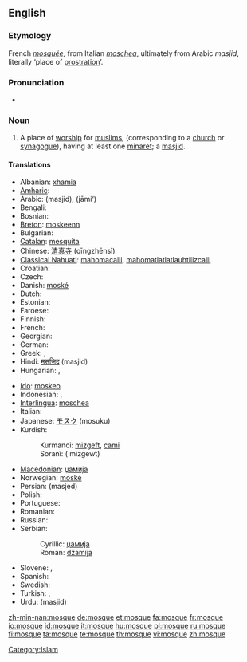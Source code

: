 {{wikipedia}}
==English==

===Etymology===
French ''[[mosquée]]'', from Italian ''[[moschea]]'', ultimately from Arabic {{Arab|[[مسجد]]}} ''masjid'', literally ‘place of [[prostration]]’.

===Pronunciation===
* {{audio|en-us-mosque.ogg|Audio (US)}}

===Noun===
{{en-noun}}

# {{Islam}} A place of [[worship]] for [[muslims]], (corresponding to a [[church]] or [[synagogue]]), having at least one [[minaret]]; a [[masjid]].

====Translations====
{{trans-top|a place of worship for muslims}}
* Albanian: [[xhamia]]
* [[Amharic]]: {{tø|am|መስጊድ|tr=mäsgid|sc=Ethi}}
* Arabic: {{Arab|[[مسجد]]}} (masjid), {{Arab|[[جامع]]}} (jāmi‘)
* Bengali: {{tø|bn|মসজিদ|tr=masjid|sc=Beng}}
* Bosnian: {{t-|bs|džamija|f}}
* [[Breton]]: [[moskeenn]] {{f}}
* Bulgarian: {{t+|bg|джамия|f|sc=Cyrl}}
* [[Catalan]]: [[mesquita]] {{f}}
* Chinese: [[清真寺]] (qīngzhēnsì)
* [[Classical Nahuatl]]: [[mahomacalli]], [[mahomatlatlatlauhtilizcalli]]
* Croatian: {{t-|hr|džamija|f}}
* Czech: {{t+|cs|mešita|f}}
* Danish: [[moské]]
* Dutch: {{t+|nl|moskee|f}}
* Estonian: {{t-|et|mošee}}
* Faroese: {{t-|fo|moska|f|xs=Faroese}}
* Finnish: {{t+|fi|moskeija}}
* French: {{t+|fr|mosquée|f}}
* Georgian: {{t-|ka|მეჩეთი|tr=mechet'i|xs=Georgian}}
* German: {{t+|de|Moschee|f}}
* Greek: {{t|el|τέμενος|n|tr=témenos|sc=Grek}}, {{t+|el|τζαμί|n|tr=tzamí|sc=Grek}}
* Hindi: [[मसजिद]] (masjid)
* Hungarian: {{t+|hu|dzsámi}}, {{t+|hu|mecset}}
{{trans-mid}}
* [[Ido]]: [[moskeo]]
* Indonesian: {{t+|id|mesjid|xs=Indonesian}}, {{t+|id|masjid|xs=Indonesian}}
* [[Interlingua]]: [[moschea]]
* Italian: {{t-|it|moschea}}
* Japanese: [[モスク]] (mosuku)
* Kurdish:
*: Kurmancî: [[mizgeft]], [[camî]]
*: Soranî: {{ku-Arab|[[مزگه‌وت]]}}( mizgewt)
* [[Macedonian]]: [[џамија]] {{f}}
* Norwegian: [[moské]]
* Persian: {{fa-Arab|[[مسجد]]}} (masjed)
* Polish: {{t+|pl|meczet|m}}
* Portuguese: {{t+|pt|mesquita}}
* Romanian: {{t-|ro|moschee|f}}
* Russian: {{t+|ru|мечеть|f|tr=m'ečét'|sc=Cyrl}}
* Serbian:
*: Cyrillic: [[џамија#Serbian|џамија]] {{f}}
*: Roman: [[džamija#Serbian|džamija]] {{f}}
* Slovene: {{t+|sl|mošeja|f}}, {{t+|sl|džamija|f}}
* Spanish: {{t+|es|mezquita}}
* Swedish: {{t+|sv|moské}}
* Turkish: {{t+|tr|cami}}, {{t+|tr|mescit}}
* Urdu: {{ur-Arab|[[مسجد]]}} (masjid)
{{trans-bottom}}

[[Category:Islam]]

[[zh-min-nan:mosque]]
[[de:mosque]]
[[et:mosque]]
[[fa:mosque]]
[[fr:mosque]]
[[io:mosque]]
[[id:mosque]]
[[it:mosque]]
[[hu:mosque]]
[[pl:mosque]]
[[ru:mosque]]
[[fi:mosque]]
[[ta:mosque]]
[[te:mosque]]
[[th:mosque]]
[[vi:mosque]]
[[zh:mosque]]